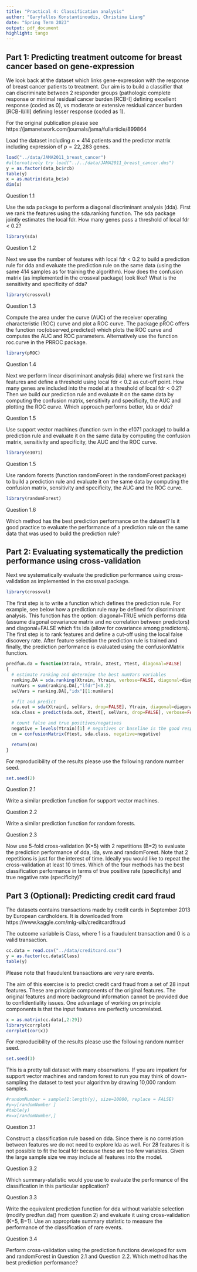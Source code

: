 ```yaml
---
title: "Practical 4: Classification analysis"
author: "Garyfallos Konstantinoudis, Christina Liang"
date: "Spring Term 2023"
output: pdf_document
highlight: tango
---
```



## Part 1: Predicting treatment outcome for breast cancer based on gene-expression


We look back at the dataset which links gene-expression with the response of breast cancer patients to treatment. Our aim is to build a classifier that can discriminate between 2 responder groups (pathologic complete response or minimal residual cancer burden [RCB-I] defining excellent response (coded as 0), vs moderate or extensive residual cancer burden [RCB-II/III] defining lesser response (coded as 1).

For the original publication please see https://jamanetwork.com/journals/jama/fullarticle/899864

Load the dataset including $n=414$ patients and the predictor matrix including expression of $p=22,283$ genes.
```r
load("../data/JAMA2011_breast_cancer")
#alternatively try load("../../data/JAMA2011_breast_cancer.dms")
y = as.factor(data_bc$rcb)
table(y)
x = as.matrix(data_bc$x)
dim(x)
```

Question 1.1

Use the sda package to perform a diagonal discriminant analysis (dda). First we rank the features using the sda.ranking function. The sda package jointly estimates the local fdr. How many genes pass a threshold of local fdr < 0.2?

```r
library(sda)
```

Question 1.2

Next we use the number of features with local fdr < 0.2 to build a prediction rule for dda and evaluate the prediction rule on the same data (using the same 414 samples as for training the algorithm). How does the confusion matrix (as implemented in the crossval package) look like? What is the sensitivity and specificity of dda?

```r
library(crossval)
```



Question 1.3

Compute the area under the curve (AUC) of the receiver operating characteristic (ROC) curve and plot a ROC curve. The package pROC offers the function roc(observed,predicted) which plots the ROC curve and computes the AUC and ROC parameters. Alternatively use the function roc.curve in the PRROC package.

```r
library(pROC)
```


Question 1.4

Next we perform linear discriminant analysis (lda) where we first rank the features and define a threshold using local fdr < 0.2 as cut-off point. How many genes are included into the model at a threshold of local fdr < 0.2? Then we build our prediction rule and evaluate it on the same data by computing the confusion matrix, sensitivity and specificity, the AUC and plotting the ROC curve. Which approach performs better, lda or dda?


Question 1.5

Use support vector machines (function svm in the e1071 package) to build a prediction rule and evaluate it on the same data by computing the confusion matrix, sensitivity and specificity, the AUC and the ROC curve.

```r
library(e1071)
```

Question 1.5

Use random forests (function randomForest in the randomForest package) to build a prediction rule and evaluate it on the same data by computing the confusion matrix, sensitivity and specificity, the AUC and the ROC curve.

```r
library(randomForest)
```

Question 1.6

Which method has the best prediction performance on the dataset? Is it good practice to evaluate the performance of a prediction rule on the same data that was used to build the prediction rule?



## Part 2: Evaluating systematically the prediction performance using cross-validation


Next we systematically evaluate the prediction performance using cross-validation as implemented in the crossval package.
```r
library(crossval)
```

The first step is to write a function which defines the prediction rule. For example, see below how a prediction rule may be defined for discriminant analysis. This function has the option: diagonal=TRUE which performs dda (assume diagonal covariance matrix and no correlation between predictors) and diagonal=FALSE which fits lda (allow for covariance among predictors). The first step is to rank features and define a cut-off using the local false discovery rate. After feature selection the prediction rule is trained and finally, the prediction performance is evaluated using the confusionMatrix function.

```r
predfun.da = function(Xtrain, Ytrain, Xtest, Ytest, diagonal=FALSE)
{
  # estimate ranking and determine the best numVars variables
  ranking.DA = sda.ranking(Xtrain, Ytrain, verbose=FALSE, diagonal=diagonal, fdr=TRUE)
  numVars = sum(ranking.DA[,"lfdr"]<0.2)
  selVars = ranking.DA[,"idx"][1:numVars]

  # fit and predict
  sda.out = sda(Xtrain[, selVars, drop=FALSE], Ytrain, diagonal=diagonal, verbose=FALSE)
  sda.class = predict(sda.out, Xtest[, selVars, drop=FALSE], verbose=FALSE)$class

  # count false and true positives/negatives
  negative = levels(Ytrain)[1] # negatives or baseline is the good response class
  cm = confusionMatrix(Ytest, sda.class, negative=negative)

  return(cm)
}
```

For reproducibility of the results please use the following random number seed.
```r
set.seed(2)
```


Question 2.1

Write a similar prediction function for support vector machines.


Question 2.2

Write a similar prediction function for random forests.


Question 2.3

Now use 5-fold cross-validation (K=5) with 2 repetitions (B=2) to evaluate the prediction performance of dda, lda, svm and randomForest. Note that 2 repetitions is just for the interest of time. Ideally you would like to repeat the cross-validation at least 10 times. Which of the four methods has the best classification performance in terms of true positive rate (specificity) and true negative rate (specificity)?



## Part 3 (Optional): Predicting credit card fraud

The datasets contains transactions made by credit cards in September 2013 by European cardholders. It is downloaded from
https://www.kaggle.com/mlg-ulb/creditcardfraud

The outcome variable is Class, where 1 is a fraudulent transaction and 0 is a valid transaction.
```r
cc.data = read.csv("../data/creditcard.csv")
y = as.factor(cc.data$Class)
table(y)
```
Please note that fraudulent transactions are very rare events.

The aim of this exercise is to predict credit card fraud from a set of 28 input features. These are principle components of the original features. The original features and more background information cannot be provided due to confidentiality issues. One advantage of working on principle components is that the input features are perfectly uncorrelated.

```r
x = as.matrix(cc.data[,2:29])
library(corrplot)
corrplot(cor(x))
```


For reproducibility of the results please use the following random number seed.
```r
set.seed(3)
```

This is a pretty tall dataset with many observations. If you are impatient for support vector machines and random forest to run you may think of down-sampling the dataset to test your algorithm by drawing 10,000 random samples.
```r
#randomNumber = sample(1:length(y), size=10000, replace = FALSE)
#y=y[randomNumber ]
#table(y)
#x=x[randomNumber,]
```


Question 3.1

Construct a classification rule based on dda. Since there is no correlation between features we do not need to explore lda as well. For 28 features it is not possible to fit the local fdr because these are too few variables. Given the large sample size we may include all features into the model.


Question 3.2

Which summary-statistic would you use to evaluate the performance of the classification in this particular application?


Question 3.3

Write the equivalent prediction function for dda without variable selection (modify predfun.da() from question 2) and evaluate it using cross-validation (K=5, B=1). Use an appropriate summary statistic to measure the performance of the classification of rare events.




Question 3.4

Perform cross-validation using the prediction functions developed for svm and randomForest in Question 2.1 and Question 2.2. Which method has the best prediction performance?







<!--
require(knitr)
require(markdown)
require(rmarkdown)
render("practical4-classification.Rmd")
-->

